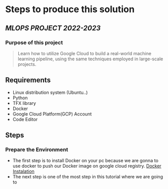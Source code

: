 # Steps to produce this solution
## _MLOPS PROJECT 2022-2023_


### Purpose of this project

>Learn how to utilize Google Cloud to build a real-world machine learning pipeline, using the same techniques employed in large-scale projects.

## Requirements 
-  Linux distribution system (Ubuntu..)
-  Python 
-  TFX library 
-  Docker 
-  Google Cloud Platform(GCP) Account
- Code Editor 

## Steps

### Prepare the Environment
- The first step is to install Docker on your pc because we are gonna to use docker to push our Docker image on google cloud registry. [Docker Instalation](https://docs.docker.com/engine/install/)
- The next step is one of the most step in this  tutorial where we are going to 


